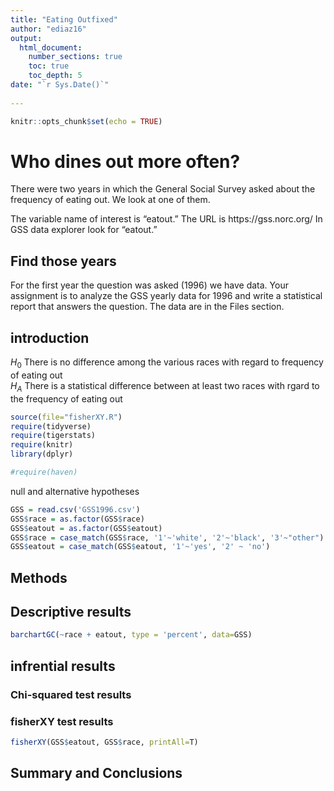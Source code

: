 ```yaml
---
title: "Eating Outfixed"
author: "ediaz16"
output: 
  html_document:
    number_sections: true
    toc: true
    toc_depth: 5
date: "`r Sys.Date()`"    
    
---
```


```r
knitr::opts_chunk$set(echo = TRUE)
```

# Who dines out more often?
There were two years in which the General Social Survey asked about the frequency of eating out. We look at one of them.

The variable name of interest is "eatout."  The URL is https://gss.norc.org/ In GSS data explorer look for "eatout." 

## Find those years 
For the first year the question was asked (1996) we have data. Your assignment is to analyze the GSS yearly data for 1996 and write a statistical report that answers the question.  The data are in the Files section.   

## introduction
$H_0$ There is no difference among the various races with regard to frequency of eating out  
$H_A$ There is a statistical difference between at least two races with rgard to the frequency of eating out  


```r
source(file="fisherXY.R")
require(tidyverse)
require(tigerstats)
require(knitr)
library(dplyr)

#require(haven)
```

null and alternative hypotheses

```r
GSS = read.csv('GSS1996.csv')
GSS$race = as.factor(GSS$race)
GSS$eatout = as.factor(GSS$eatout)
GSS$race = case_match(GSS$race, '1'~'white', '2'~'black', '3'~"other")
GSS$eatout = case_match(GSS$eatout, '1'~'yes', '2' ~ 'no')

```


## Methods

 

 

## Descriptive results

```r
barchartGC(~race + eatout, type = 'percent', data=GSS)
```

 

## infrential results  
### Chi-squared test results  


### fisherXY test results

```r
fisherXY(GSS$eatout, GSS$race, printAll=T)
```


## Summary and Conclusions

 